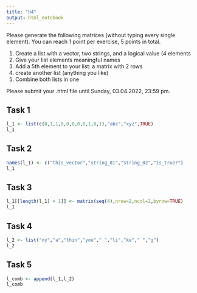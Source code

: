 ```yaml
---
title: "H4"
output: html_notebook
---
```


Please generate the following matrices (without typing every single element). You can reach 1 point per exercise, 5 points in total. 

  1.  Create a list with a vector, two strings, and a logical value (4 elements
  2.  Give your list elements meaningful names
  3.  Add a 5th element to your list: a matrix with 2 rows
  4.  create another list (anything you like)
  5.  Combine both lists in one

Please submit your .html file until Sunday, 03.04.2022, 23:59 pm.

## Task 1

```r
l_1 <- list(c(0,1,1,0,0,0,0,0,1,0,1),"abc","xyz",TRUE)
l_1
```
## Task 2
```r
names(l_1) <- c("this_vector","string_01","string_02","is_true?")
l_1
```
## Task 3
```r
l_1[[length(l_1) + 1]] <- matrix(seq(4),nrow=2,ncol=2,byrow=TRUE)
l_1
```

## Task 4
```r
l_2 <- list("ny","a","thin","you"," ","li","ke"," ","g")
l_2
```


## Task 5
```r
l_comb <- append(l_1,l_2)
l_comb
```

